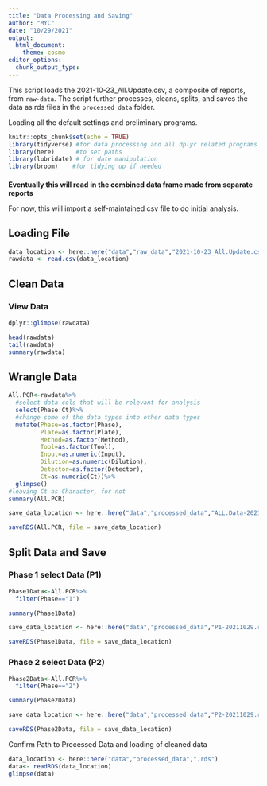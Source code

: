 ---
title: "Data Processing and Saving"
author: "MYC"
date: "10/29/2021"
output: 
  html_document:
    theme: cosmo
editor_options: 
  chunk_output_type:
---
This script loads the 2021-10-23_All.Update.csv, a composite of reports, from `raw-data`.
The script further processes, cleans, splits, and saves the data as rds files in the `processed_data` folder.

Loading all the default settings and preliminary programs.
```{r setup, include=FALSE}
knitr::opts_chunk$set(echo = TRUE)
library(tidyverse) #for data processing and all dplyr related programs
library(here)      #to set paths
library(lubridate) # for date manipulation
library(broom)    #for tidying up if needed

```
####
__Eventually this will read in the combined data frame made from separate reports__

For now, this will import a self-maintained csv file to do initial analysis.

###

## Loading File
```{r Load All Data}
data_location <- here::here("data","raw_data","2021-10-23_All.Update.csv")
rawdata <- read.csv(data_location)
```
## Clean Data

### View Data
```{r view data}
dplyr::glimpse(rawdata)

head(rawdata)
tail(rawdata)
summary(rawdata)
```
## Wrangle Data
```{r wrangle data}
All.PCR<-rawdata%>%
  #select data cols that will be relevant for analysis
  select(Phase:Ct)%>%
  #change some of the data types into other data types
  mutate(Phase=as.factor(Phase), 
         Plate=as.factor(Plate),
         Method=as.factor(Method),
         Tool=as.factor(Tool),
         Input=as.numeric(Input),
         Dilution=as.numeric(Dilution),
         Detector=as.factor(Detector),
         Ct=as.numeric(Ct))%>%
  glimpse()
#leaving Ct as Character, for not
summary(All.PCR)
```
```{r All Data}
save_data_location <- here::here("data","processed_data","ALL.Data-20211029.rds")

saveRDS(All.PCR, file = save_data_location)
```

## Split Data and Save

### Phase 1 select Data (P1)
```{r P1 Select}
Phase1Data<-All.PCR%>%
  filter(Phase=="1")

summary(Phase1Data)
```
```{r P1 Save RDS}
save_data_location <- here::here("data","processed_data","P1-20211029.rds")

saveRDS(Phase1Data, file = save_data_location)
```

### Phase 2 select Data (P2)
```{r P2 Select}
Phase2Data<-All.PCR%>%
  filter(Phase=="2")

summary(Phase2Data)

```
```{r P2 Save RDS}

save_data_location <- here::here("data","processed_data","P2-20211029.rds")

saveRDS(Phase2Data, file = save_data_location)
```

Confirm Path to Processed Data and loading of cleaned data
```{r load data}
data_location <- here::here("data","processed_data",".rds")
data<- readRDS(data_location)
glimpse(data)
```
